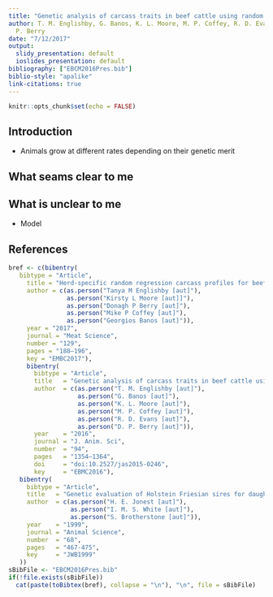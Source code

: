 ```yaml
---
title: "Genetic analysis of carcass traits in beef cattle using random regression models"
author: T. M. Englishby, G. Banos, K. L. Moore, M. P. Coffey, R. D. Evans, and D.
  P. Berry
date: "7/12/2017"
output:
  slidy_presentation: default
  ioslides_presentation: default
bibliography: ["EBCM2016Pres.bib"]
biblio-style: "apalike"
link-citations: true  
---
```


```r
knitr::opts_chunk$set(echo = FALSE)
```

## Introduction
- Animals grow at different rates depending on their genetic merit

## What seams clear to me


## What is unclear to me

- Model
\begin{align}
Y_{dhjklqnz} &= Parity + Abbatoir + DoS + \sum_{h=1}^9 c_h \times Dambreed_h \\
  &+  a_1 \times Het + a_2 \times Rec \\
  &+  \sum_{i=1}^n b_n P_n Age + \sum_{i=1}^n Sire_{kn} P_n Age + \sum_{i=1}^n HY_{ln} P_n Age \\
  &+ HYS_q + e_{dhjklqnz}
\end{align}


## References
```r
bref <- c(bibentry(
   bibtype = "Article",
     title = "Herd-specific random regression carcass profiles for beef cattle after adjustment for animal genetic merit",
     author = c(as.person("Tanya M Englishby [aut]"), 
                as.person("Kirsty L Moore [aut]]"),
                as.person("Donagh P Berry [aut]"),
                as.person("Mike P Coffey [aut]"),
                as.person("Georgios Banos [aut]")),
     year = "2017",
     journal = "Meat Science",
     number = "129",
     pages = "188–196",
     key = "EMBC2017"),
     bibentry(
       bibtype = "Article",
       title   = "Genetic analysis of carcass traits in beef cattle using random regression models",
       author  = c(as.person("T. M. Englishby [aut]"),
                   as.person("G. Banos [aut]"),
                   as.person("K. L. Moore [aut]"),
                   as.person("M. P. Coffey [aut]"),
                   as.person("R. D. Evans [aut]"),
                   as.person("D. P. Berry [aut]")),
       year    = "2016",
       journal = "J. Anim. Sci",
       number  = "94",
       pages   = "1354–1364",
       doi     = "doi:10.2527/jas2015-0246",
       key     = "EBMC2016"),
   bibentry(
     bibtype = "Article",
     title   = "Genetic evaluation of Holstein Friesian sires for daughter condition-score changes using a random regression model",
     author  = c(as.person("H. E. Jonest [aut]"),
                 as.person("I. M. S. White [aut]"),
                 as.person("S. Brotherstone [aut]")),
     year    = "1999",
     journal = "Animal Science",
     number  = "68",
     pages   = "467-475",
     key     = "JWB1999"
   ))
sBibFile <- "EBCM2016Pres.bib"
if(!file.exists(sBibFile))
  cat(paste(toBibtex(bref), collapse = "\n"), "\n", file = sBibFile)
```

